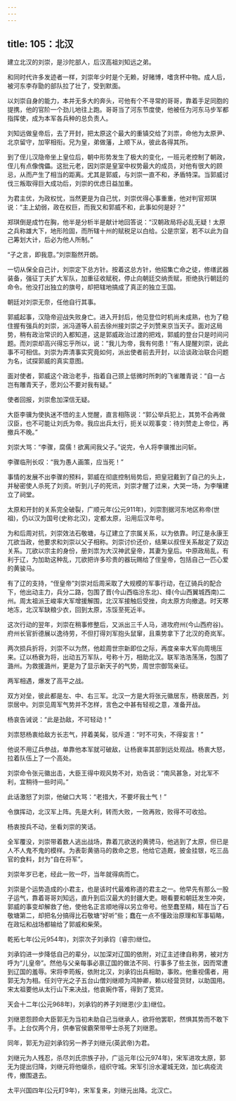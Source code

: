 ```yaml
---
---
---
```

title: 105：北汉
---



建立北汉的刘崇，是沙陀部人，后汉高祖刘知远之弟。

和同时代许多发迹者一样，刘崇年少时是个无赖，好赌博，嗜贪杯中物。成人后，被河东李存勖的部队拉了壮了，受到默面。

以刘崇自身的能力，本并无多大的奔头，可他有个不寻常的哥哥，靠着手足同胞的提携，他的官阶一个劲儿地往上跑。哥哥当了河东节度使，他被任为河东马步军都指挥使，成为本军各兵种的总负责人。

刘知远做皇帝后，去了开封，把太原这个最大的重镇交给了刘祟，命他为太原尹、北京留守，加宰相衔。兄为皇，弟做藩，上顺下从，彼此各得其所。

到了侄儿汉隐帝坐上皇位后，朝中形势发生了极大的变化，一班元老控制了朝政，侄儿有点像傀儡。这批元老，因刘崇是皇室中权势最大的成员，对他有很大的顾忌，从而产生了相当的距离。尤其是郭威，与刘崇一直不和，矛盾特深。当郭威讨伐三叛取得巨大成功后，刘崇的优虑日益加重。

为君主优，为政权忧，当然更是为自己忧，刘崇优得心事重重，他对判官郑琪说：“主上幼弱，政在权巨，而我又和郭威不和，此事如何是好？”

郑琪倒是成竹在胸，他半是分析半是献计地回答说：“汉朝政局将必乱无疑！太原之兵称雄大下，地形险固，而所辖十州的赋税足以白给。公是宗室，若不以此为自己筹划大计，后必为他人所制。”

“子之言，即我意。”刘崇豁然开朗。

一切从保全自己计，刘崇定下总方针。按着这总方针，他招集亡命之徒，修缮武器装备，强征丁夫扩大军队，加重征收赋税，停止向朝廷交纳贡赋，拒绝执行朝廷的命令。他没打出独立的旗号，却把辖地搞成了真正的独立王国。

朝廷对刘崇无奈，任他自行其事。

郭威起事，汉隐帝迎战失败身亡。进入开封后，他见登位时机尚未成熟，也为了稳住握有强兵的刘崇，派冯道等人前去徐州接刘崇之子刘赞来京当天子。面对这局势，稍有政治常识的入都知道，这是郭威政治过渡的把戏，郭威的登台只是时间问题。而刘崇却高兴得忘乎所以，说：“我儿为帝，我有何患！’‘有人提醒刘崇，说此事不可相信。刘崇为弄清事实究竟如何，派出使者前去开封，以洽谈政治联合问题为名，试探郭威的真实意图。

面对使者，郭威这个政治老手，指着自己颈上低微时所刺的飞雀雕青说：“自一占岂有雕青天子，愿刘公不要对我有疑。”

使者回报，刘崇愈加深信无疑。

大臣李骥为使执迷不悟的主人觉醒，直言相陈说：“郭公举兵犯上，其势不会再做汉臣，也不可能让刘氏为帝。我应出兵太行，扼关以观事变：待刘赞走上帝位，再撤兵不晚。”

刘崇大骂：“李骤，腐儒！欲离间我父子。”说完，令人将李骥推出问斩。

李骤临刑长叹：“我为愚人画策，应当死！”

事情的发展不出李骤的预料，郭威在彻底控制局势后，把皇冠戴到了自己的头上，并秘密使人杀死了刘资。听到儿子的死讯，刘崇才醒了过来，大哭一场，为李嚷建立了祠堂。

太原和开封的关系完全破裂，广顺元年(公元911年)，刘崇割据河东地区称帝(世祖)，仍以汉为国号(史称北汉)，定都太原，沿用后汉年号。

为和后周对抗，刘崇效法石敬塘，与辽建立了宗属关系，以为依靠。时辽是永康王兀欲当政，他要求和刘崇以父子相称。刘崇讨价还价，结果以叔侄关系敲定了双边关系。兀欲以宗主的身份，册刘祟为大汉神武皇帝，其妻为皇后。中原政局乱，有利于辽，为加助这种乱，兀欲把许多珍贵的器玩赐给了侄皇帝，包括自己一匹心爱的黄骏马。

有了辽的支持，“侄皇帝”刘崇对后周采取了大规模的军事行动，在辽骑兵的配合下，他出动主力，兵分二路，包围了晋(今山西临汾东北)、绛(今山西翼城西南)二州。周太祖派王峻率大军增援解围，北汉军接触后受挫，向太原方向撤退。时天寒地冻，北汉军缺粮少衣，回到太原，冻馁至死近半。

这次行动的翌年，刘崇在稍事修整后，又派出三千人马，进攻府州(今山西府谷)。府州长官折德展以逸待劳，不但打得刘军抱头鼠窜，且乘势拿下了北汉的奇岚军。

两次损兵折将，刘崇不以为然，他趁周世宗新即位之际，再度亲率大军向周境压来。辽以杨衰为将，出动五万军队，号称十万，相助北汉。联军浩浩荡荡，包围了潞州。为救援潞州，更是为了显示新天子的气势，周世宗御驾亲征。

两军相遇，爆发了高平之战。

双方对垒，彼此都是左、中、右三军。北汉一方是大将张元徽居东，杨衰居西，刘崇居中。刘崇见周军气势并不怎样，言色之中甚有轻视之意，准备开战。

杨哀告诫说：“此是劲敌，不可轻动！”

刘祟怒杨衷给敌方长志气，抨着美髯，驳斥道：“时不可失，不得妄言！”

他说不用辽兵参战，单靠他本军就可破敌，让杨衰率其部到远处观战。杨衷大怒，拉着队伍上了一个高处。

刘崇命令张元徽出击，大臣王得中观风势不对，劝告说：“南风甚急，对北军不利，宜稍待一些时间。”

此话激怒了刘崇，他破口大骂：“老措大，不要坏我士气！”

令旗挥动，北汉军上阵。先是大利，转而大败，一败再败，败得不可收拾。

杨衷按兵不动，坐看刘崇的笑话。

全军覆没，刘崇带着数人逃出战场，靠着兀欲送的黄骋马，他逃到了太原，但已是人不人鬼不鬼的模样。为表彰黄骆马的救命之恩，他给它造厩，披金挂银，吃三品官的食料，封为“自在将军”。

刘崇年岁已老，经此一败一吓，当年就得病而亡。

刘崇是个运势造成的小君主，也是该时代最难称道的君主之一。他早先有那么一股子运气，靠着哥哥刘知远，直升到后汉最大的封疆大吏。眼看要和朝廷发生冲突，郭威的事变却解救了他，使他名正言顺地得以另立帝号。他至蠢至精，精在当了石敬塘第二，却把名分搞得比石敬塘“好听”些；蠢在一点不懂政治原理和军事韬略，在政坛和战场都输给了郭威和柴荣。

乾拓七年(公元954年)，刘崇次子刘承钧〔睿宗)继位。

刘承钧进一步降低自己的辈分，以加深对辽国的依附，对辽主述律自称男，被对方呼为“儿皇帝”。然他与父亲每事必禀辽国的做法不同、行事多了些主张，因而常遭到辽国的羞辱。宋将李筠叛，依附北汉，刘承钧出兵相助，事败。他重视儒者，用郭无为为相。任刘守光之子五台山僧刘继顺为鸿肿卿，赖以经营货财，以助国用。宋太祖要他从太行山下来决战，他哀婉作答，得到了宽贷。

天会十二年(公元968年)，刘承钧的养子刘继恩(少主)继位。

刘继恩怨顾命大臣郭无为当初未助自己当继承人，欲将他罢职，然惧其势而不敢下手。上台仅两个月，供奉官侯霸荣带甲士杀死了刘继恩。

同年，郭无为迎刘承钧另一养子刘继元(英武帝)为君。

刘继元为人残忍，杀尽刘氏宗族子孙，广运元年(公元974年)，宋军进攻太原，郭无为提出归降，刘继元将他缀杀，组织守城。宋军引汾水灌城无效，加匕病疫流传，撤围退去。

太平兴国四年(公元盯9年)，宋军复来，刘继元出降。北汉亡。